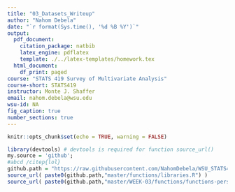 ```yaml
---
title: "03_Datasets_Writeup"
author: "Nahom Debela"
date: "`r format(Sys.time(), '%d %B %Y')`"
output:
  pdf_document:
    citation_package: natbib
    latex_engine: pdflatex
    template: ./../latex-templates/homework.tex
  html_document:
    df_print: paged
course: "STATS 419 Survey of Multivariate Analysis"
course-short: STATS419
instructor: Monte J. Shaffer
email: nahom.debela@wsu.edu
wsu-id: NA
fig_caption: true
number_sections: true
---
```


```r
knitr::opts_chunk$set(echo = TRUE, warning = FALSE)
```


```r

library(devtools) # devtools is required for function source_url()
my.source = 'github';
#abcd /citep{lol}
github.path = "https://raw.githubusercontent.com/NahomDebela/WSU_STATS419_FALL2020/"
source_url( paste0(github.path,"master/functions/libraries.R") )
source_url( paste0(github.path,"master/WEEK-03/functions/functions-personality.R") )

```

\newpage











